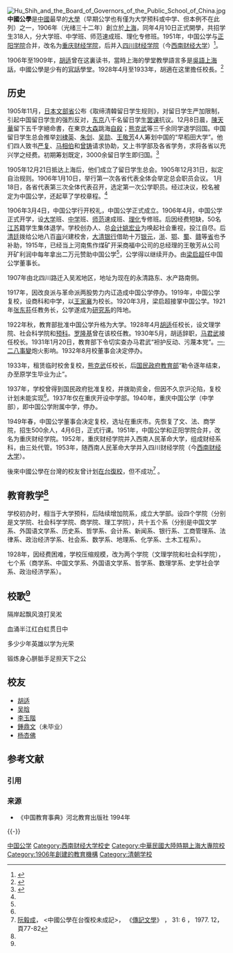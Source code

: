 [[File:Hu_Shih_and_the_Board_of_Governors_of_the_Public_School_of_China.jpg|thumb]]
'''中國公學'''是[[中國|中國]]最早的[[大學|大學]]（早期公学也有僅为大学预科或中学、但本例不在此列）之一，1906年（光绪三十二年）創立於[[上海|上海]]，同年4月10日正式開學，共招学生318人，分大学班、中学班、师范速成班、理化专修班。1951年，中国公学与[[正阳学院|正阳学院]]合并，改名为[[重庆财经学院|重庆财经学院]]，后并入[[四川财经学院|四川财经学院]]（今[[西南财经大学|西南财经大学]]）<ref name="multiple"> {{Cite book | author = 《西南财经大学志》编写组 | title = 西南财经大学志（第一卷）| location = 成都 | publisher = 西南财经大学出版社 | date = 1992 | pages = 192 - 195  | accessdate = 2017年4月29日  | language = 中文 }} </ref>。

1906年至1909年，[[胡适|胡适]]曾在这裏读书，當時上海的學堂教學語言多是[[吳語|吳語]][[上海話|上海話]]，中國公學是少有的[[官話|官話]]學堂。1928年4月至1933年，胡適在这里擔任校長。<ref name="fylzsh">{{cite book | language =zh-cn | author=胡適 | coauthors = | title=胡適日記全集 第6冊 | url= | date= | location= | publisher= | id= | isbn=9789570827101 | pages=14 }}</ref>

== 历史 ==
1905年11月，[[日本|日本]][[文部省|文部省]]公布《取缔清韓留日学生规则》，对留日学生严加限制，引起中国留日学生的强烈反对，[[东京|东京]]八千名留日学生[[罢课|罢课]]抗议。12月8日晨，[[陳天華|陳天華]]留下五千字絕命書，在東京[[大森|大森]]跳海[[自殺|自殺]]；[[熊克武|熊克武]]等三千余同学退学回国。中国留日学生总会推举[[刘棣英|刘棣英]]、[[朱剑|朱剑]]、[[吴勋|吴勋]]、[[王敬芳|王敬芳]]4人筹划中国的“早稻田大学”。他们四人致书[[严复|严复]]、[[马相伯|马相伯]]和[[曾铸|曾铸]]请求协助，又上书学部及各省学务，求将各省以充兴学之经费。初期筹划既定，3000余留日学生即归国。<ref name="gxls">{{cite web|url=http://www.shwusong.com/shownews.asp?id=1488|title=中国公学的创办人之一——王敬芳（1）|publisher=淞中教育|date=2011年|language=zh-hans|access-date=2014-06-29|archive-url=https://web.archive.org/web/20160304220040/http://www.shwusong.com/shownews.asp?id=1488|archive-date=2016-03-04|dead-url=yes}}</ref>

1905年12月21日抵达上海后，他们成立了留日学生总会。1905年12月31日，拟定自治规则。1906年1月10日，举行第一次各省代表全体会举定总会职员会议。 1月18日，各省代表第三次全体代表召开，选定第一次公学职员。经过决议，校名被定为中国公学，还起草了学校章程。<ref name="gxls"/>

1906年3月4日，中国公学行开校礼，中国公学正式成立。1906年4月，中国公学正式开学，设[[大学|大学]]班、[[中学|中学]]班、[[师范|师范]]速成班、[[理化|理化]]专修班。后因经费短缺，50名[[江苏|江苏]]籍学生集体退学。学校创办人、总[[会计|会计]][[姚宏业|姚宏业]]为唤起社会重视，投江自尽。后[[清廷|清廷]]拨给公地八百[[亩|亩]]兴建校舍，[[大清银行|大清银行]]借助十万[[银元|银元]]，[[浙|浙]]、[[湖北省|鄂]]、[[蜀|蜀]]、[[赣|赣]]等[[省|省]]也予补助，1915年，已经当上河南焦作煤矿开采商福中公司的总经理的王敬芳从公司开矿利润中每年拿出二万元赞助中国公学<ref name="gxls"/>，公学得以继续开办。由[[梁启超|梁启超]]任中国公学董事长。

1907年由北四川路迁入吴淞地区，地址为现在的永清路东、水产路南侧。

1917年，因改良派与革命派两股势力内讧造成中国公学停办。1919年，中国公学复校，设商科和中学，以[[王家襄|王家襄]]为校长。1920年3月，梁启超接掌中国公学。1921年[[张东荪|张东荪]]任教务长，公学遂成为[[研究系|研究系]]的阵地。

1922年秋，教育部批准中国公学升格为大学。1928年4月[[胡适|胡适]]任校长，设文理学院、社会科学院和[[预科|预科]]。[[罗隆基|罗隆基]]曾在该校任教。1930年5月，胡适辞职，[[马君武|马君武]]接任校长。1931年1月20日，教育部下令切实查办马君武“袒护反动、污蔑本党”。[[一·二八事變|一·二八事變]]炮火影响。1932年8月校董事会决定停办。

1933年，租赁临时校舍复校，[[熊克武|熊克武]]任校长，后[[国民政府|国民政府]][[中華民國教育部|教育部]]“勒令逐年结束，办至原学生毕业为止”。

1937年，学校曾得到国民政府批准复校，并拨助资金，但因不久京沪沦陷，复校计划未能实现<ref name="multiple"></ref>。1937年仅在重庆开设中学部。1940年，重庆中国公学（中学部），即中国公学附属中学，停办。

1949年春，中国公学董事会决定复校，选址在重庆市。先恢复了文、法、商学院，招生500余人，4月6日，正式行课。1951年，中国公学和正阳学院合并，改名为重庆财经学院。1952年，重庆财经学院并入西南人民革命大学，组成财经系科，由三处代管。1953年，随西南人民革命大学并入四川财经学院（今[[西南财经大学|西南财经大学]]）。

後來中國公學在台灣的校友曾计划[[在台復校|在台復校]]，但不成功<ref>[[阮毅成|阮毅成]]， <中國公學在台復校未成記>， 《[[傳記文學_(雜誌)|傳記文學]]》 ， 31: 6 ， 1977. 12，頁77-82</ref> 。

==教育教学<ref name="multiple"></ref>==
学校初办时，相当于大学预科，后陆续增加院系，成立大学部。设四个学院（分别是文学院、社会科学学院、商学院、理工学院），共十五个系（分别是中国文学系、外国语文学系、历史系、哲学系、会计系、新闻系、银行系、工商管理系、法律系、政治经济学系、社会系、数学系、地理系、化学系、土木工程系）。

1928年，因经费困难，学校压缩规模，改为两个学院（文理学院和社会科学院），七个系（商学系、中国文学系、外国语文学系、哲学系、数理学系、史学社会学系、政治经济学系）。

==校歌<ref name="multiple"></ref>==
隔岸起飘风浪打吴淞

血涌半江红白虹贯日中

多少少年英雄以学为光荣

锻炼身心胼胝手足担天下之公

==校友==
*[[胡适|胡适]]
*[[吴晗|吴晗]]
*[[李玉階|李玉階]]
*[[鍾鼎文_(詩人)|鍾鼎文]]（未毕业）
*[[杨杏佛|杨杏佛]]

== 参考文献 ==
=== 引用 ===
{{Reflist}}

=== 来源 ===
* 《中国教育事典》河北教育出版社 1994年

{{-}}
{{西南财经大学}}

{{DEFAULTSORT:Zhong中國}}
[[Category:中国公学|]]
[[Category:西南财经大学校史|Category:西南财经大学校史]]
[[Category:中華民國大陸時期上海大專院校|Category:中華民國大陸時期上海大專院校]]
[[Category:1906年創建的教育機構|Category:1906年創建的教育機構]]
[[Category:清朝学校|Category:清朝学校]]